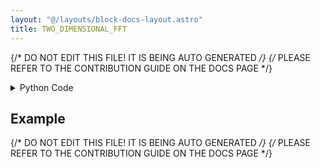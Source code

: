 ```yaml
---
layout: "@/layouts/block-docs-layout.astro"
title: TWO_DIMENSIONAL_FFT
---
```


{/* DO NOT EDIT THIS FILE! IT IS BEING AUTO GENERATED */}
{/* PLEASE REFER TO THE CONTRIBUTION GUIDE ON THE DOCS PAGE */}


<PythonDocsDisplay docstring={docstring} />

<details>
<summary>Python Code</summary>

```python
from scipy import fft
from flojoy import flojoy, DataFrame, Matrix, Image, Grayscale
from typing import Literal
from PIL import Image as PillowImage
import pandas as pd
import numpy as np


def extrapolate(x):
    return (x - x.min()) / (x.max() - x.min())


@flojoy
def TWO_DIMENSIONAL_FFT(
    default: Grayscale | DataFrame | Image | Matrix,
    real_signal: bool = True,
    color: Literal["red", "green", "blue", "grayscale"] = "red",
) -> Matrix | DataFrame | Image:
    """The TWO_DIMENSIONAL_FFT node performs a two-dimensional fast fourier transform function on the input matrix.

    With the FFT algorithm, the input matrix will undergo a change of basis from the space domain into the frequency domain.

    grayscale, dataframe, image, or matrix

    Inputs
    ------
    default : Grayscale|DataFrame|Image|Matrix
        The 2D data to apply 2DFFT to.

    Parameters
    ----------
    real_signal : bool
        true if the input matrix consists of only real numbers, false otherwise
    color : select
        if the input is an RGBA or RGB image, this parameter selects the color channel to perform the FFT on

    Returns
    -------
    Matrix if input is Matrix
        m: the matrix after 2DFFT
    DataFrame if input is Dataframe
        m: the dataframe after 2DFFT
    Image
        the frequency spectrum of the color channel
    """

    match default:
        case Grayscale() | Matrix():
            input = default.m
            fourier = fft.rfft2(input) if real_signal else fft.fft2(input)
            if isinstance(default, Matrix):
                fourier = fourier.real
                return Matrix(m=fourier)
        case DataFrame():
            input: pd.DataFrame = pd.DataFrame(default.m)
            fourier = fft.rfft2(input) if real_signal else fft.fft2(input)
            fourier = fourier.real
            result = pd.DataFrame(columns=fourier.columns, index=fourier.index)
            return DataFrame(m=result)
        case Image():
            red = default.r
            green = default.g
            blue = default.b
            alpha = default.a
            if color == "grayscale":
                if alpha is None:
                    rgba_image = np.stack((red, green, blue), axis=2)
                else:
                    rgba_image = np.stack((red, green, blue, alpha), axis=2)
                try:
                    image = PillowImage.fromarray(rgba_image)
                except TypeError:
                    image = PillowImage.fromarray((rgba_image * 255).astype(np.uint8))
                image = image.convert("L")
                grayscale = np.array(image)
                fourier = fft.rfft2(grayscale) if real_signal else fft.fft2(grayscale)
            else:
                fourier = (
                    fft.rfft2(locals()[color], axes=[0, 1])
                    if real_signal
                    else fft.fft2(locals()[color], axes=[0, 1])
                )

    fourier = np.log10(np.abs(fourier))
    fourier = extrapolate(fourier)
    return Image(r=fourier, g=fourier, b=fourier, a=None)

```

[Find this Flojoy Block on GitHub](https://github.com/flojoy-ai/blocks/blob/main/blocks/TRANSFORMERS/SIGNAL_PROCESSING/TWO_DIMENSIONAL_FFT/TWO_DIMENSIONAL_FFT.py)

</details>

## Example


<GetHelpWidget />


<AppDisplay app={app} blockName="TWO_DIMENSIONAL_FFT" client:visible />


<Example />

{/* DO NOT EDIT THIS FILE! IT IS BEING AUTO GENERATED */}
{/* PLEASE REFER TO THE CONTRIBUTION GUIDE ON THE DOCS PAGE */}
